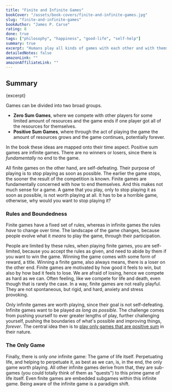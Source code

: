 ```yaml
---
title: "Finite and Infinite Games"
bookCover: "/assets/book-covers/finite-and-infinite-games.jpg"
slug: "finite-and-infinite-games"
bookAuthor: "James P. Carse"
rating: 8
done: true
tags: ["philosophy", "happiness", "good-life", "self-help"]
summary: true
excerpt: "Humans play all kinds of games with each other and with themselves. Most of human activity can be looked at through this lens of \"games that we play\". There are status games, money games, games of friendship and family. "
detailedNotes: false
amazonLink: ""
amazonAffiliateLink: ""
---
```


## Summary

<p>{excerpt}</p>

Games can be divided into two broad groups.

- **Zero Sum Games**, where we compete with other players for some limited amount of resources and the game ends if one player got all of the resources for themselves.
- **Positive Sum Games**, where through the act of playing the game the amount of resources grows and the game continues, potentially forever.

In the book these ideas are mapped onto their time aspect. Positive sum games are infinite games. There are no winners or losers, since there is *fundamentally* no end to the game. 

All finite games on the other hand, are self-defeating. Their purpose of playing is to stop playing as soon as possible. The earlier the game stops, the sooner the result of the competition is known. Finite games are fundamentally concerned with how to end themselves. And this makes not much sense for a game. A game that you play, only to stop playing it as soon as possible, is not worth playing at all. It has to be a horrible game, otherwise, why would you want to stop playing it? 

### Rules and Boundedness 

Finite games have a fixed set of rules, whereas in infinite games the rules *have* to change over time. The landscape of the game changes, because people evolve what it *means* to play the game, through their participation. 

People are limited by these rules, when playing finite games, you are self-limited, because you accept the rules as given, and need to abide by them if you want to win the game. Winning the game comes with some form of reward, a title. Winning a finite game, also always means, there is a loser on the other end. Finite games are motivated by how good it feels to win, but also by how bad it feels to lose. We are afraid of losing, hence we compete as hard as we can. Often feeling, like we compete for life and death, even though that is rarely the case. In a way, finite games are not really playful. They are not spontaneous, but rigid, and hard, anxiety and stress provoking. 

Only infinite games are worth playing, since their goal is not self-defeating. Infinite games want to be played *as long as possible*. The challenge comes from pushing yourself to ever greater lengths of play, further challenging yourself, pushing the boundaries of what's possible and improving things, *forever*. The central idea then is to [play only games that are positive sum](/booknotes/navalmanack) in their nature.
### The Only Game

Finally, there is only *one* infinite game: The game of life itself. Perpetuating life, and helping to perpetuate it, as best as we can, is, in the end, the only game worth playing. All other infinite games derive from that, they are sub-games (you could totally think of them as "quests") to this prime game of life itself. Even finite games are embedded subgames within this infinite game. Being aware of the infinite game is a paradigm shift. 
